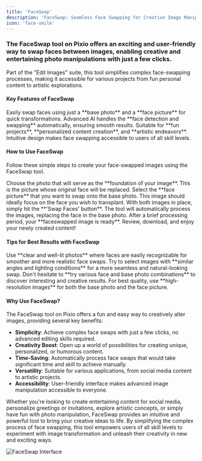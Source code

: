 ---
title: 'FaceSwap'
description: 'FaceSwap: Seamless Face Swapping for Creative Image Manipulation'
icon: 'face-smile'
---

### The FaceSwap tool on Pixio offers an exciting and user-friendly way to swap faces between images, enabling creative and entertaining photo manipulations with just a few clicks.

Part of the "Edit Images" suite, this tool simplifies complex face-swapping processes, making it accessible for various projects from fun personal content to artistic explorations.

#### Key Features of FaceSwap
<CardGroup cols={2}>
  <Card title="Simple Two-Image Process" icon="images">
    Easily swap faces using just a **base photo** and a **face picture** for quick transformations.
  </Card>
  <Card title="Automatic Processing" icon="microchip">
    Advanced AI handles the **face detection and swapping** automatically, ensuring smooth results.
  </Card>
  <Card title="Versatile Applications" icon="palette">
    Suitable for **fun projects**, **personalized content creation**, and **artistic endeavors**.
  </Card>
  <Card title="User-Friendly Interface" icon="arrow-pointer">
    Intuitive design makes face swapping accessible to users of all skill levels.
  </Card>
</CardGroup>

#### How to Use FaceSwap

Follow these simple steps to create your face-swapped images using the FaceSwap tool.

<AccordionGroup>
  <Accordion title="Step 1: Select Your Base Photo" icon="image">
    Choose the photo that will serve as the **foundation of your image**. This is the picture whose original face will be replaced.
  </Accordion>
  <Accordion title="Step 2: Add in the Face Picture" icon="user-plus">
    Select the **face picture** that you want to swap onto the base photo. This image should ideally focus on the face you wish to transplant.
  </Accordion>
  <Accordion title="Step 3: Swap Faces" icon="rotate">
    With both images in place, simply hit the **'Swap Faces' button**. The tool will automatically process the images, replacing the face in the base photo.
  </Accordion>
  <Accordion title="Step 4: Enjoy Your Creation" icon="face-smile">
    After a brief processing period, your **faceswapped image is ready**. Review, download, and enjoy your newly created content!
  </Accordion>
</AccordionGroup>

#### Tips for Best Results with FaceSwap

<AccordionGroup>
  <Accordion title="Choose Clear Images" icon="image">
    Use **clear and well-lit photos** where faces are easily recognizable for smoother and more realistic face swaps.
  </Accordion>
  <Accordion title="Match Angles and Lighting" icon="equals">
    Try to select images with **similar angles and lighting conditions** for a more seamless and natural-looking swap.
  </Accordion>
  <Accordion title="Experiment with Combinations" icon="flask">
    Don't hesitate to **try various face and base photo combinations** to discover interesting and creative results.
  </Accordion>
  <Accordion title="Consider Image Resolution" icon="expand">
    For best quality, use **high-resolution images** for both the base photo and the face picture.
  </Accordion>
</AccordionGroup>

#### Why Use FaceSwap?

The FaceSwap tool on Pixio offers a fun and easy way to creatively alter images, providing several key benefits:

- **Simplicity**: Achieve complex face swaps with just a few clicks, no advanced editing skills required.
- **Creativity Boost**: Open up a world of possibilities for creating unique, personalized, or humorous content.
- **Time-Saving**: Automatically process face swaps that would take significant time and skill to achieve manually.
- **Versatility**: Suitable for various applications, from social media content to artistic projects.
- **Accessibility**: User-friendly interface makes advanced image manipulation accessible to everyone.

Whether you're looking to create entertaining content for social media, personalize greetings or invitations, explore artistic concepts, or simply have fun with photo manipulation, FaceSwap provides an intuitive and powerful tool to bring your creative ideas to life. By simplifying the complex process of face swapping, this tool empowers users of all skill levels to experiment with image transformation and unleash their creativity in new and exciting ways.

![FaceSwap Interface](https://docs.myapps.ai/storage/page_media/4af2c576-ffe0-4c0e-814b-798ba595cbfa.png)
